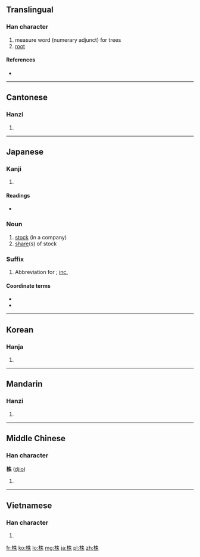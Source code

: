 ==Translingual==

===Han character===
{{Han char|rn=75|rad=木|as=06|sn=10|four=4599<sub>0</sub>|canj=木竹十木 (DHJD)|ids=⿰[[木]][[朱]]}}

# measure word (numerary adjunct) for trees
# [[root]]

====References====
* {{Han ref|kx=0523.110|dkj=14723|dj=0911.090|hdz=21199.100|uh=682A|ud=26666|bh=AEE8|bd=44776}}

----

==Cantonese==

===Hanzi===
{{yue-hanzi|jyut=|y=jyu1}}

# {{defn|lang=yue|sort=木06}}

----

==Japanese==

===Kanji===
{{ja-kanji|grade=6|rs=木06}}

# {{defn|lang=ja|sort=木06}}

====Readings====
* {{ja-readings|on=[[ちゅう]] (chu), [[しゅ]] (shu)|kun=[[かぶ]] (kabu)}}

===Noun===
{{ja-noun|k|hira=かぶ|rom=kabu|hidx=かぶ}}

# [[stock]] (in a company)
# [[share]](s) of stock

===Suffix===
{{ja-pos|k|hira=かぶ|rom=kabu|hidx=かぶ}}

# Abbreviation for {{term|株式会社||stock company|tr=かぶしきかいしゃ, kabushiki kaisha|sc=Jpan|lang=ja}}; [[inc.]]

====Coordinate terms====
* {{term|社||[[co.]]|tr=しゃ, sha|lang=ja}}
* {{term|有||[[Ltd.]]|tr=ゆう, yū|lang=ja}}

----

==Korean==

===Hanja===
{{ko-hanja|hangeul=주|eumhun=|rv=ju|mr=chu|y=cwu}}

# {{defn|lang=ko|sort=木06}}

----

==Mandarin==

===Hanzi===
{{cmn-hanzi|pin=[[zhū]] ([[zhu1]])|wg=chu<sup>1</sup>}}

# {{defn|lang=cmn|sort=木06}}

----

==Middle Chinese==

===Han character===
'''株''' ([[djio]])

# {{defn|lang=zhx-mid|sort=木06}}

----

==Vietnamese==

===Han character===
{{vi-hantu|[[chu]], [[chò]], [[châu]]|rs=木06}}

# {{defn|lang=vi|sort=木06}}

[[fr:株]]
[[ko:株]]
[[lo:株]]
[[mg:株]]
[[ja:株]]
[[pl:株]]
[[zh:株]]
